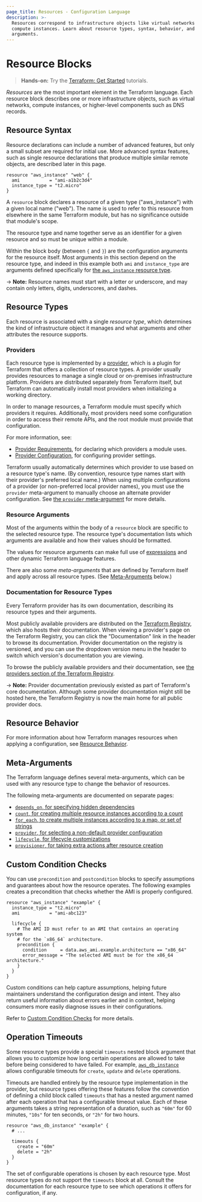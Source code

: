 ```yaml
---
page_title: Resources - Configuration Language
description: >-
  Resources correspond to infrastructure objects like virtual networks or
  compute instances. Learn about resource types, syntax, behavior, and
  arguments.
---
```


# Resource Blocks

> **Hands-on:** Try the [Terraform: Get Started](https://learn.hashicorp.com/collections/terraform/aws-get-started?utm_source=WEBSITE&utm_medium=WEB_IO&utm_offer=ARTICLE_PAGE&utm_content=DOCS) tutorials.

_Resources_ are the most important element in the Terraform language.
Each resource block describes one or more infrastructure objects, such
as virtual networks, compute instances, or higher-level components such
as DNS records.

## Resource Syntax

Resource declarations can include a number of advanced features, but only
a small subset are required for initial use. More advanced syntax features,
such as single resource declarations that produce multiple similar remote
objects, are described later in this page.

```hcl
resource "aws_instance" "web" {
  ami           = "ami-a1b2c3d4"
  instance_type = "t2.micro"
}
```

A `resource` block declares a resource of a given type ("aws_instance")
with a given local name ("web"). The name is used to refer to this resource
from elsewhere in the same Terraform module, but has no significance outside
that module's scope.

The resource type and name together serve as an identifier for a given
resource and so must be unique within a module.

Within the block body (between `{` and `}`) are the configuration arguments
for the resource itself. Most arguments in this section depend on the
resource type, and indeed in this example both `ami` and `instance_type` are
arguments defined specifically for [the `aws_instance` resource type](https://registry.terraform.io/providers/hashicorp/aws/latest/docs/resources/instance).

-> **Note:** Resource names must start with a letter or underscore, and may
contain only letters, digits, underscores, and dashes.

## Resource Types

Each resource is associated with a single _resource type_, which determines
the kind of infrastructure object it manages and what arguments and other
attributes the resource supports.

### Providers

Each resource type is implemented by a [provider](/language/providers/requirements),
which is a plugin for Terraform that offers a collection of resource types. A
provider usually provides resources to manage a single cloud or on-premises
infrastructure platform. Providers are distributed separately from Terraform
itself, but Terraform can automatically install most providers when initializing
a working directory.

In order to manage resources, a Terraform module must specify which providers it
requires. Additionally, most providers need some configuration in order to
access their remote APIs, and the root module must provide that configuration.

For more information, see:

- [Provider Requirements](/language/providers/requirements), for declaring which
  providers a module uses.
- [Provider Configuration](/language/providers/configuration), for configuring provider settings.

Terraform usually automatically determines which provider to use based on a
resource type's name. (By convention, resource type names start with their
provider's preferred local name.) When using multiple configurations of a
provider (or non-preferred local provider names), you must use the `provider`
meta-argument to manually choose an alternate provider configuration. See
[the `provider` meta-argument](/language/meta-arguments/resource-provider) for more details.

### Resource Arguments

Most of the arguments within the body of a `resource` block are specific to the
selected resource type. The resource type's documentation lists which arguments
are available and how their values should be formatted.

The values for resource arguments can make full use of
[expressions](/language/expressions) and other dynamic Terraform
language features.

There are also some _meta-arguments_ that are defined by Terraform itself
and apply across all resource types. (See [Meta-Arguments](#meta-arguments) below.)

### Documentation for Resource Types

Every Terraform provider has its own documentation, describing its resource
types and their arguments.

Most publicly available providers are distributed on the
[Terraform Registry](https://registry.terraform.io/browse/providers), which also
hosts their documentation. When viewing a provider's page on the Terraform
Registry, you can click the "Documentation" link in the header to browse its
documentation. Provider documentation on the registry is versioned, and you can
use the dropdown version menu in the header to switch which version's
documentation you are viewing.

To browse the publicly available providers and their documentation, see
[the providers section of the Terraform Registry](https://registry.terraform.io/browse/providers).

-> **Note:** Provider documentation previously existed as part of Terraform's core documentation. Although some provider documentation
might still be hosted here, the Terraform Registry is now the main home for all
public provider docs.

## Resource Behavior

For more information about how Terraform manages resources when applying a
configuration, see
[Resource Behavior](/language/resources/behavior).

## Meta-Arguments

The Terraform language defines several meta-arguments, which can be used with
any resource type to change the behavior of resources.

The following meta-arguments are documented on separate pages:

- [`depends_on`, for specifying hidden dependencies](/language/meta-arguments/depends_on)
- [`count`, for creating multiple resource instances according to a count](/language/meta-arguments/count)
- [`for_each`, to create multiple instances according to a map, or set of strings](/language/meta-arguments/for_each)
- [`provider`, for selecting a non-default provider configuration](/language/meta-arguments/resource-provider)
- [`lifecycle`, for lifecycle customizations](/language/meta-arguments/lifecycle)
- [`provisioner`, for taking extra actions after resource creation](/language/resources/provisioners/syntax)

## Custom Condition Checks

You can use `precondition` and `postcondition` blocks to specify assumptions and guarantees about how the resource operates. The following examples creates a precondition that checks whether the AMI is properly configured.

```hcl
resource "aws_instance" "example" {
  instance_type = "t2.micro"
  ami           = "ami-abc123"

  lifecycle {
    # The AMI ID must refer to an AMI that contains an operating system
    # for the `x86_64` architecture.
    precondition {
      condition     = data.aws_ami.example.architecture == "x86_64"
      error_message = "The selected AMI must be for the x86_64 architecture."
    }
  }
}
```

Custom conditions can help capture assumptions, helping future maintainers understand the configuration design and intent. They also return useful information about errors earlier and in context, helping consumers more easily diagnose issues in their configurations.

Refer to [Custom Condition Checks](/language/expressions/custom-conditions#preconditions-and-postconditions) for more details.

## Operation Timeouts

Some resource types provide a special `timeouts` nested block argument that
allows you to customize how long certain operations are allowed to take
before being considered to have failed.
For example, [`aws_db_instance`](https://registry.terraform.io/providers/hashicorp/aws/latest/docs/resources/db_instance)
allows configurable timeouts for `create`, `update` and `delete` operations.

Timeouts are handled entirely by the resource type implementation in the
provider, but resource types offering these features follow the convention
of defining a child block called `timeouts` that has a nested argument
named after each operation that has a configurable timeout value.
Each of these arguments takes a string representation of a duration, such
as `"60m"` for 60 minutes, `"10s"` for ten seconds, or `"2h"` for two hours.

```hcl
resource "aws_db_instance" "example" {
  # ...

  timeouts {
    create = "60m"
    delete = "2h"
  }
}
```

The set of configurable operations is chosen by each resource type. Most
resource types do not support the `timeouts` block at all. Consult the
documentation for each resource type to see which operations it offers
for configuration, if any.
